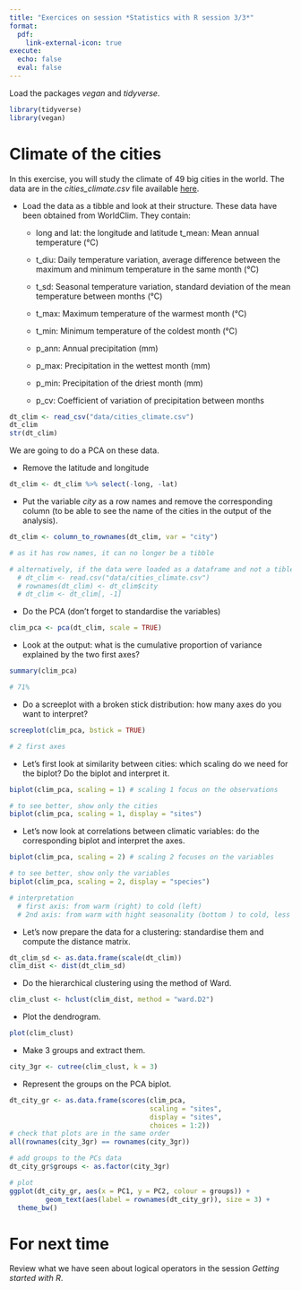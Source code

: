```yaml
---
title: "Exercices on session *Statistics with R session 3/3*"
format:
  pdf:
    link-external-icon: true
execute:
  echo: false 
  eval: false 
---
```


Load the packages *vegan* and *tidyverse*.

```r
library(tidyverse)
library(vegan)
```

# Climate of the cities

In this exercise, you will study the climate of 49 big cities in the world. The data are in the *cities_climate.csv* file available [here](https://geraldinederroire.github.io/Course_R_Forest_Sciences/6_basic_statistics/data/cities_climate.csv).

-   Load the data as a tibble and look at their structure. These data have been obtained from WorldClim. They contain:

    - long and lat: the longitude and latitude t_mean: Mean annual temperature (°C)
    
    - t_diu: Daily temperature variation, average difference between the maximum and minimum temperature in the same month (°C)
    
    -   t_sd: Seasonal temperature variation, standard deviation of the mean temperature between months (°C)
    
    -   t_max: Maximum temperature of the warmest month (°C)
    
    -   t_min: Minimum temperature of the coldest month (°C)
    
    -   p_ann: Annual precipitation (mm)
    
    -   p_max: Precipitation in the wettest month (mm)
    
    -   p_min: Precipitation of the driest month (mm)
    
    -   p_cv: Coefficient of variation of precipitation between months

```r
dt_clim <- read_csv("data/cities_climate.csv")
dt_clim
str(dt_clim)
```

We are going to do a PCA on these data.

-   Remove the latitude and longitude

```r
dt_clim <- dt_clim %>% select(-long, -lat)
```

-   Put the variable *city* as a row names and remove the corresponding column (to be able to see the name of the cities in the output of the analysis).

```r
dt_clim <- column_to_rownames(dt_clim, var = "city") 

# as it has row names, it can no longer be a tibble 

# alternatively, if the data were loaded as a dataframe and not a tible
  # dt_clim <- read.csv("data/cities_climate.csv")
  # rownames(dt_clim) <- dt_clim$city
  # dt_clim <- dt_clim[, -1]
```

-   Do the PCA (don't forget to standardise the variables)

```r
clim_pca <- pca(dt_clim, scale = TRUE)
```

-   Look at the output: what is the cumulative proportion of variance explained by the two first axes?

```r
summary(clim_pca)

# 71%
```


-   Do a screeplot with a broken stick distribution: how many axes do you want to interpret?

```r
screeplot(clim_pca, bstick = TRUE)

# 2 first axes
```


-   Let's first look at similarity between cities: which scaling do we need for the biplot? Do the biplot and interpret it.

```r
biplot(clim_pca, scaling = 1) # scaling 1 focus on the observations

# to see better, show only the cities
biplot(clim_pca, scaling = 1, display = "sites")
```

-   Let's now look at correlations between climatic variables: do the corresponding biplot and interpret the axes.

```r
biplot(clim_pca, scaling = 2) # scaling 2 focuses on the variables

# to see better, show only the variables
biplot(clim_pca, scaling = 2, display = "species")

# interpretation 
  # first axis: from warm (right) to cold (left)
  # 2nd axis: from warm with hight seasonality (bottom ) to cold, less seasonal
```

-   Let's now prepare the data for a clustering: standardise them and compute the distance matrix.

```r
dt_clim_sd <- as.data.frame(scale(dt_clim))
clim_dist <- dist(dt_clim_sd)
```

-   Do the hierarchical clustering using the method of Ward.

```r
clim_clust <- hclust(clim_dist, method = "ward.D2")
```

-   Plot the dendrogram.

```r
plot(clim_clust)
```

-   Make 3 groups and extract them.

```r
city_3gr <- cutree(clim_clust, k = 3)
```

-   Represent the groups on the PCA biplot.

```r
dt_city_gr <- as.data.frame(scores(clim_pca, 
                                   scaling = "sites",
                                   display = "sites",
                                   choices = 1:2))
# check that plots are in the same order
all(rownames(city_3gr) == rownames(city_3gr))

# add groups to the PCs data
dt_city_gr$groups <- as.factor(city_3gr)

# plot
ggplot(dt_city_gr, aes(x = PC1, y = PC2, colour = groups)) + 
         geom_text(aes(label = rownames(dt_city_gr)), size = 3) +
  theme_bw()
```


# For next time

Review what we have seen about logical operators in the session *Getting started with R*.

